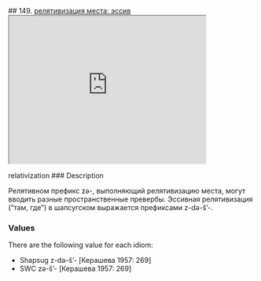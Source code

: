 ## 149. <a href =  'https://agricolamz.github.io/The_Circassian_Isoglosses_Database/149.html'>релятивизация места: эссив</a><div class='box'><iframe src='https://agricolamz.github.io/The_Circassian_Isoglosses_Database/149.html' width = '400px' height = '300px'></iframe></div>relativization
### Description

Релятивном префикс zə-, выполняющий релятивизацию места, могут вводить разные пространственные превербы. Эссивная релятивизация ("там, где") в шапсугском выражается префиксами z-də-š'-.

### Values
There are the following value for each idiom:

* Shapsug  z-də-š'- [Керашева 1957: 269] 
* SWC  zə-š'- [Керашева 1957: 269] 

